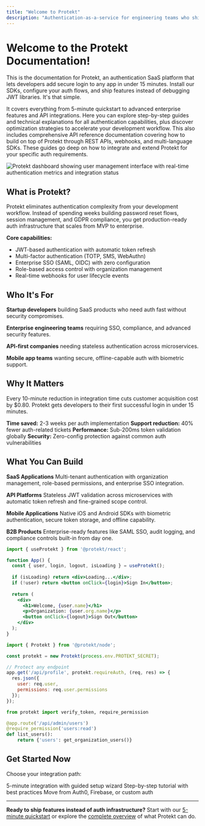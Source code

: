 ```yaml
---
title: "Welcome to Protekt"
description: "Authentication-as-a-service for engineering teams who ship fast"
---
```


# Welcome to the Protekt Documentation!

This is the documentation for Protekt, an authentication SaaS platform that lets developers add secure login to any app in under 15 minutes. Install our SDKs, configure your auth flows, and ship features instead of debugging JWT libraries. It's that simple.

It covers everything from 5-minute quickstart to advanced enterprise features and API integrations. Here you can explore step-by-step guides and technical explanations for all authentication capabilities, plus discover optimization strategies to accelerate your development workflow. This also includes comprehensive API reference documentation covering how to build on top of Protekt through REST APIs, webhooks, and multi-language SDKs. These guides go deep on how to integrate and extend Protekt for your specific auth requirements.

<img src="/images/protekt-hero.png" alt="Protekt dashboard showing user management interface with real-time authentication metrics and integration status" className="rounded-lg shadow-lg" />

## What is Protekt?

Protekt eliminates authentication complexity from your development workflow. Instead of spending weeks building password reset flows, session management, and GDPR compliance, you get production-ready auth infrastructure that scales from MVP to enterprise.

**Core capabilities:**
- JWT-based authentication with automatic token refresh
- Multi-factor authentication (TOTP, SMS, WebAuthn)
- Enterprise SSO (SAML, OIDC) with zero configuration
- Role-based access control with organization management
- Real-time webhooks for user lifecycle events

## Who It's For

**Startup developers** building SaaS products who need auth fast without security compromises.

**Enterprise engineering teams** requiring SSO, compliance, and advanced security features.

**API-first companies** needing stateless authentication across microservices.

**Mobile app teams** wanting secure, offline-capable auth with biometric support.

## Why It Matters

Every 10-minute reduction in integration time cuts customer acquisition cost by $0.80. Protekt gets developers to their first successful login in under 15 minutes.

**Time saved:** 2-3 weeks per auth implementation
**Support reduction:** 40% fewer auth-related tickets
**Performance:** Sub-200ms token validation globally
**Security:** Zero-config protection against common auth vulnerabilities

## What You Can Build

**SaaS Applications**
Multi-tenant authentication with organization management, role-based permissions, and enterprise SSO integration.

**API Platforms**
Stateless JWT validation across microservices with automatic token refresh and fine-grained scope control.

**Mobile Applications**
Native iOS and Android SDKs with biometric authentication, secure token storage, and offline capability.

**B2B Products**
Enterprise-ready features like SAML SSO, audit logging, and compliance controls built-in from day one.

<CodeGroup>

```jsx React SaaS App
import { useProtekt } from '@protekt/react';

function App() {
  const { user, login, logout, isLoading } = useProtekt();
  
  if (isLoading) return <div>Loading...</div>;
  if (!user) return <button onClick={login}>Sign In</button>;
  
  return (
    <div>
      <h1>Welcome, {user.name}</h1>
      <p>Organization: {user.org.name}</p>
      <button onClick={logout}>Sign Out</button>
    </div>
  );
}
```

```javascript API Protection
import { Protekt } from '@protekt/node';

const protekt = new Protekt(process.env.PROTEKT_SECRET);

// Protect any endpoint
app.get('/api/profile', protekt.requireAuth, (req, res) => {
  res.json({ 
    user: req.user,
    permissions: req.user.permissions 
  });
});
```

```python Microservice Auth
from protekt import verify_token, require_permission

@app.route('/api/admin/users')
@require_permission('users:read')
def list_users():
    return {'users': get_organization_users()}
```

</CodeGroup>

## Get Started Now

Choose your integration path:

<CardGroup cols={3}>
<Card title="Quick Setup" icon="rocket" href="/getting-started/quickstart">
5-minute integration with guided setup wizard
</Card>
<Card title="Complete Guide" icon="book" href="/tutorials/first-integration">
Step-by-step tutorial with best practices
</Card>
<Card title="Migration" icon="arrow-right" href="/how-to-guides/migrate-from-auth0">
Move from Auth0, Firebase, or custom auth
</Card>
</CardGroup>

---

**Ready to ship features instead of auth infrastructure?** Start with our [5-minute quickstart](/getting-started/quickstart) or explore the [complete overview](/getting-started/overview) of what Protekt can do.